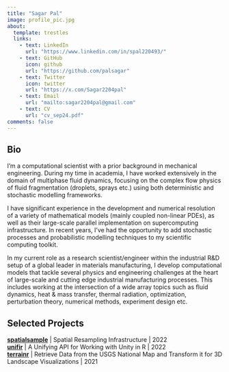 ```yaml
---
title: "Sagar Pal"
image: profile_pic.jpg
about:
  template: trestles
  links:
    - text: LinkedIn
      url: "https://www.linkedin.com/in/spal220493/"
    - text: GitHub
      icon: github
      url: "https://github.com/palsagar"
    - text: Twitter
      icon: twitter
      url: "https://x.com/Sagar2204pal"
    - text: Email
      url: "mailto:sagar2204pal@gmail.com"
    - text: CV
      url: "cv_sep24.pdf"
comments: false
---
```

::: {.column-page}

## Bio

I’m a computational scientist with a prior background in mechanical engineering. During my time in academia, I have worked extensively in the domain of multiphase fluid dynamics, focusing on the complex flow physics of fluid fragmentation (droplets, sprays etc.) using both deterministic and stochastic modelling frameworks.

I have significant experience in the development and numerical resolution of a variety of mathematical models (mainly coupled non-linear PDEs), as well as their large-scale parallel implementation on supercomputing infrastructure. In recent years, I’ve had the opportunity to add stochastic processes and probabilistic modelling techniques to my scientific computing toolkit.

In my current role as a research scientist/engineer within the industrial R&D setup of a global leader in materials manufacturing, I develop computational models that tackle several physics and engineering challenges at the heart of large-scale and cutting edge industrial manufacturing processes. This includes working at the intersection of a wide array topics such as fluid dynamics, heat & mass transfer, thermal radiation, optimization, perturbation theory, numerical methods, experiment design etc.

<p></p>

## Selected Projects

**[spatialsample](spatialsample.tidymodels.org/)** | Spatial Resampling Infrastructure | 2022  
**[unifir](https://github.com/mikemahoney218/unifir)** | A Unifying API for Working with Unity in R | 2022  
**[terrainr](https://github.com/ropensci/terrainr)** | Retrieve Data from the USGS National Map and Transform it for 3D Landscape Visualizations | 2021  

:::